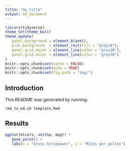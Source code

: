 ```yaml
---
title: "my_title"
output: md_document
---
```


```r
library(tidyverse)
theme_set(theme_bw())
theme_update(
   panel.background = element_blank(),
   plot.background  = element_rect(fill = "grey10"),
   panel.grid.major = element_line(color = "grey30"),
   panel.grid.minor = element_line(color = "grey30")
)
knitr::opts_chunk$set(cache = FALSE)
knitr::opts_chunk$set(echo = TRUE)
knitr::opts_chunk$set(fig.path = "img/")
```

## Introduction

This README was generated by running:

    rmd_to_md.sh template.Rmd

## Results

```r
ggplot(mtcars, aes(hp, mpg)) +
   geom_point() +
   labs(x = "Gross horsepower", y = "Miles per gallon")
```

